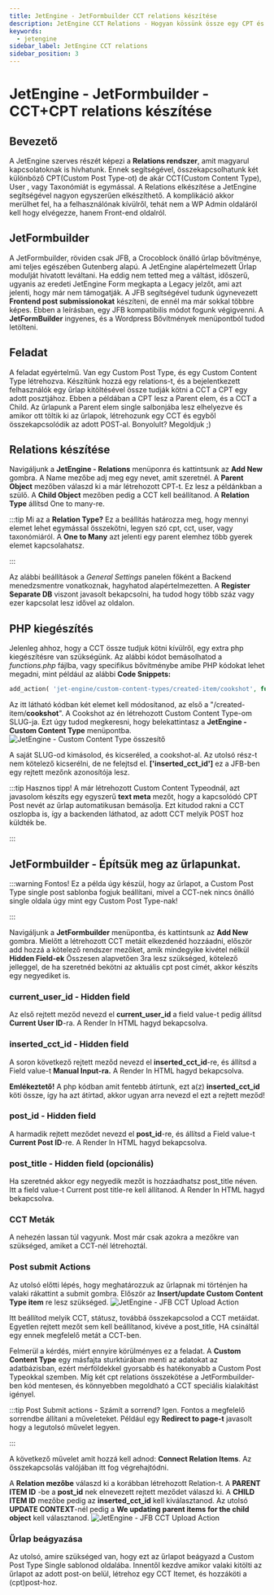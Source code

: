 ```yaml
---
title: JetEngine - JetFormbuilder CCT relations készítése 
description: JetEngine CCT Relations - Hogyan kössünk össze egy CPT és egy CCT a JetFormbuilder segítségével
keywords:
  - jetengine
sidebar_label: JetEngine CCT relations
sidebar_position: 3
---
```



# JetEngine - JetFormbuilder - CCT+CPT relations készítése

## Bevezető

A JetEngine szerves részét képezi a **Relations rendszer**, amit magyarul kapcsolatoknak is hívhatunk. Ennek segítségével, összekapcsolhatunk két különböző CPT(Custom Post Type-ot)
de akár CCT(Custom Content Type), User , vagy Taxonómiát is egymással. A Relations elkészítése a JetEngine segítségével nagyon egyszerűen elkészíthető. A komplikáció akkor 
merülhet fel, ha a felhasználónak kívülről, tehát nem a WP Admin oldaláról kell hogy elvégezze, hanem Front-end oldalról.

## JetFormbuilder

A JetFormbuilder, röviden csak JFB, a Crocoblock önálló űrlap bővítménye, ami teljes egészében Gutenberg alapú. A JetEngine alapértelmezett Űrlap modulját hivatott leváltani.
Ha eddig nem tetted meg a váltást, időszerű, ugyanis az eredeti JetEngine Form megkapta a Legacy jelzőt, ami azt jelenti, hogy már nem támogatják. A JFB segítségével
tudunk úgynevezett **Frontend post submissionokat** készíteni, de ennél ma már sokkal többre képes. Ebben a leírásban, egy JFB kompatibilis módot fogunk végigvenni.
A **JetFormBuilder** ingyenes, és a Wordpress Bővítmények menüpontból tudod letölteni.

<WPEmbed url="jetformbuilder" />


## Feladat

A feladat egyértelmű. Van egy Custom Post Type, és egy Custom Content Type létrehozva. Készítünk hozzá egy relations-t, és a bejelentkezett felhasználók egy űrlap kitöltésével össze 
tudják kötni a CCT a CPT egy adott posztjához. Ebben a példában a CPT lesz a Parent elem, és a CCT a Child. Az űrlapunk a Parent elem single salbonjába lesz elhelyezve
és amikor ott töltik ki az űrlapok, létrehozunk egy CCT és egyből összekapcsolódik az adott POST-al. Bonyolult? Megoldjuk ;)

## Relations készítése

Navigáljunk a **JetEngine - Relations** menüponra és kattintsunk az **Add New** gombra. A Name mezőbe adj meg egy nevet, amit szeretnél. A **Parent Object** mezőben
válaszd ki a már létrehozott CPT-t. Ez lesz a példánkban a szülő. A **Child Object** mezőben pedig a CCT kell beállítanod. A **Relation Type** állítsd One to many-re.

:::tip Mi az a **Relation Type?**
Ez a beállítás határozza meg, hogy mennyi elemet lehet egymással összekötni, legyen szó cpt, cct, user, vagy taxonómiáról. A **One to Many** azt jelenti
egy parent elemhez több gyerek elemet kapcsolahatsz. 

:::

Az alábbi beállítások a *General Settings* panelen főként a Backend menedzsmentre vonatkoznak, hagyhatod alapértelmezetten. A **Register Separate DB** viszont javasolt bekapcsolni, ha 
tudod hogy több száz vagy ezer kapcsolat lesz idővel az oldalon.

## PHP kiegészítés

Jelenleg ahhoz, hogy a CCT össze tudjuk kötni kívülről, egy extra php kiegészítésre van szükségünk. Az alábbi kódot bemásolhatod a *functions.php* fájlba, 
vagy specifikus bővítménybe amibe PHP kódokat lehet megadni, mint például az alábbi **Code Snippets:**

<WPEmbed url="code-snippets" />

```php
add_action( 'jet-engine/custom-content-types/created-item/cookshot', function ( $item, $item_id, $item_handler ) {  jet_form_builder()->form_handler->action_handler->request_data['inserted_cct_id'] = $item_id; }, 10, 3 ); 
```

Az itt látható kódban két elemet kell módosítanod, az első a "/created-item/**cookshot**". A Cookshot az én létrehozott Custom Content Type-om SLUG-ja. Ezt úgy tudod 
megkeresni, hogy belekattintasz a **JetEngine - Custom Content Type** menüpontba.
<BrowserWindow url="https://peldaweboldal.hu">
  <img src="/img/jetengine-cct-slug.png" alt="JetEngine - Custom Content Type összesítő"></img>
</BrowserWindow>

A saját SLUG-od kimásolod, és kicseréled, a cookshot-al. Az utolsó rész-t nem kötelező kicserélni, de ne felejtsd el. **['inserted_cct_id']** ez a JFB-ben
egy rejtett mezőnk azonosítója lesz.

:::tip Hasznos tipp!
A már létrehozott Custom Content Typeodnál, azt javasolom készíts egy egyszerű **text meta** mezőt, hogy a kapcsolódó CPT Post nevét az űrlap automatikusan
bemásolja. Ezt kitudod rakni a CCT oszlopba is, így a backenden láthatod, az adott CCT melyik POST hoz küldték be.

:::

## JetFormbuilder - Építsük meg az űrlapunkat.

:::warning Fontos! 
Ez a példa úgy készül, hogy az űrlapot, a Custom Post Type single post sablonba fogjuk beállítani, mivel a CCT-nek nincs önálló single oldala úgy mint egy Custom Post Type-nak!

:::

Navigáljunk a **JetFormbuilder** menüpontba, és kattintsunk az **Add New** gombra. Mielőtt a létrehozott CCT metáit elkezdenéd hozzáadni, először add hozzá a kötelező 
rendszer mezőket, amik mindegyike kivétel nélkül **Hidden Field-ek** Összesen alapvetően 3ra lesz szükséged, kötelező jelleggel, de ha szeretnéd bekötni az aktuális
cpt post címét, akkor készíts egy negyediket is.

### current_user_id - Hidden field
Az első rejtett meződ nevezd el **current_user_id** a field value-t pedig állítsd **Current User ID**-ra. A Render In HTML hagyd bekapcsolva.

### inserted_cct_id - Hidden field
A soron következő rejtett meződ nevezd el **inserted_cct_id**-re, és állítsd a Field value-t **Manual Input-ra.** A Render In HTML hagyd bekapcsolva.

**Emlékeztető!**
A php kódban amit fentebb átírtunk, ezt a(z) **inserted_cct_id** köti össze, így ha azt átírtad, akkor ugyan arra nevezd el ezt a rejtett meződ!

### post_id - Hidden field
A harmadik rejtett meződet nevezd el **post_id**-re, és állítsd a Field value-t **Current Post ID**-re. A Render In HTML hagyd bekapcsolva.

### post_title - Hidden field (opcionális)
Ha szeretnéd akkor egy negyedik mezőt is hozzáadhatsz post_title néven. Itt a field value-t Current post title-re kell állítanod. A Render In HTML hagyd bekapcsolva.

### CCT Meták
A nehezén lassan túl vagyunk. Most már csak azokra a mezőkre van szükséged, amiket a CCT-nél létrehoztál.

### Post submit Actions
Az utolsó előtti lépés, hogy meghatározzuk az űrlapnak mi történjen ha valaki rákattint a submit gombra. Először az **Insert/update Custom Content Type item** re lesz szükséged.
<BrowserWindow url="https://peldaweboldal.hu">
  <img src="/img/cct-jfb-action1.png" alt="JetEngine - JFB CCT Upload Action"></img>
</BrowserWindow>  

Itt beállítod melyik CCT, státusz, továbbá összekapcsolod a CCT metáidat. Egyetlen rejtett mezőt sem kell beállítanod, kivéve a post_title, HA csináltál egy ennek megfelelő
metát a CCT-ben.

Felmerül a kérdés, miért ennyire körülményes ez a feladat. A **Custom Content Type** egy másfajta sturktúrában menti az adatokat az adatbázisban, ezért
mérföldekkel gyorsabb és hatékonyabb a Custom Post Typeokkal szemben. Míg két cpt relations összekötése a JetFormbuilder-ben kód mentesen, és könnyebben megoldható
a CCT speciális kialakítást igényel.

:::tip Post Submit actions - Számít a sorrend?
Igen. Fontos a megfelelő sorrendbe állítani a műveleteket. Például egy **Redirect to page-t** javasolt hogy a legutolsó művelet legyen.

:::

A következő művelet amit hozzá kell adnod: **Connect Relation Items**. Az összekapcsolás valójában itt fog végrehajtódni. 

A **Relation mezőbe**
válaszd ki a korábban létrehozott Relation-t. A **PARENT ITEM ID** -be a **post_id** nek elnevezett rejtett meződet válaszd ki.
A **CHILD ITEM ID** mezőbe pedig az **inserted_cct_id** kell kiválasztanod. Az utolsó **UPDATE CONTEXT**-nél pedig a **We updating parent items for the child object** kell választanod.
<BrowserWindow url="https://peldaweboldal.hu">
  <img src="/img/cct-jfb-action2.png" alt="JetEngine - JFB CCT Upload Action"></img>
</BrowserWindow>  

### Űrlap beágyazása
Az utolsó, amire szükséged van, hogy ezt az űrlapot beágyazd a Custom Post Type Single sablonod oldalába. Innentől kezdve amikor valaki kitölti az űrlapot 
az adott post-on belül, létrehoz egy CCT Itemet, és hozzáköti a (cpt)post-hoz.